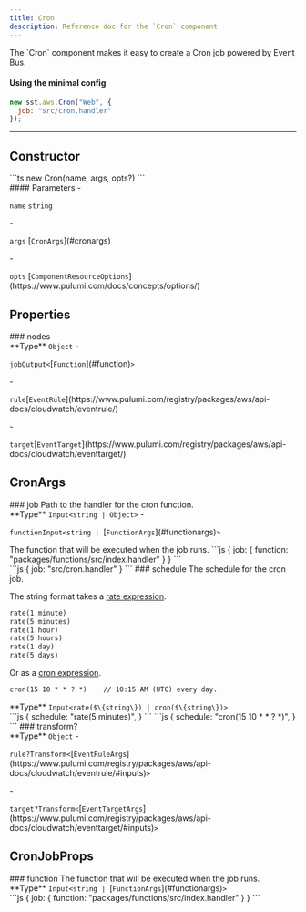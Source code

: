 ```yaml
---
title: Cron
description: Reference doc for the `Cron` component
---
```



<Section type="about">
The `Cron` component makes it easy to create a Cron job powered by Event Bus.

#### Using the minimal config
```js
new sst.aws.Cron("Web", {
  job: "src/cron.handler"
});
```
</Section>

---

## Constructor

<Segment>
<Section type="signature">
```ts
new Cron(name, args, opts?)
```
</Section>

<Section type="parameters">
#### Parameters
- <p><code class="key">name</code> <code class="primitive">string</code></p>
- <p><code class="key">args</code> [<code class="type">CronArgs</code>](#cronargs)</p>
- <p><code class="key">opts</code> [<code class="type">ComponentResourceOptions</code>](https://www.pulumi.com/docs/concepts/options/)</p>
</Section>
</Segment>

## Properties

<Segment>
### nodes
<Section type="parameters">
<InlineSection>
**Type** <code class="primitive">Object</code>
</InlineSection>
- <p><code class="key">job</code><code class="primitive">Output</code><code class="symbol">&lt;</code>[<code class="type">Function</code>](#function)<code class="symbol">&gt;</code></p>
- <p><code class="key">rule</code>[<code class="type">EventRule</code>](https://www.pulumi.com/registry/packages/aws/api-docs/cloudwatch/eventrule/)</p>
- <p><code class="key">target</code>[<code class="type">EventTarget</code>](https://www.pulumi.com/registry/packages/aws/api-docs/cloudwatch/eventtarget/)</p>
</Section>
</Segment>

## CronArgs
<Segment>
### job
Path to the handler for the cron function.
<Section type="parameters">
<InlineSection>
**Type** <code class="primitive">Input</code><code class="symbol">&lt;</code><code class="primitive">string</code><code class="symbol"> | </code><code class="primitive">Object</code><code class="symbol">&gt;</code>
</InlineSection>
- <p><code class="key">function</code><code class="primitive">Input</code><code class="symbol">&lt;</code><code class="primitive">string</code><code class="symbol"> | </code>[<code class="type">FunctionArgs</code>](#functionargs)<code class="symbol">&gt;</code></p>
The function that will be executed when the job runs.
```js
{
  job: {
    function: "packages/functions/src/index.handler"
  }
}
```
</Section>
```js
{
  job: "src/cron.handler"
}
```
</Segment>
<Segment>
### schedule
The schedule for the cron job.

The string format takes a [rate expression](https://docs.aws.amazon.com/lambda/latest/dg/services-cloudwatchevents-expressions.html).

```txt
rate(1 minute)
rate(5 minutes)
rate(1 hour)
rate(5 hours)
rate(1 day)
rate(5 days)
```
Or as a [cron expression](https://docs.aws.amazon.com/eventbridge/latest/userguide/eb-create-rule-schedule.html#eb-cron-expressions).

```txt
cron(15 10 * * ? *)    // 10:15 AM (UTC) every day.
```
<Section type="parameters">
<InlineSection>
**Type** <code class="primitive">Input</code><code class="symbol">&lt;</code><code class="primitive">rate($\{string\})</code><code class="symbol"> | </code><code class="primitive">cron($\{string\})</code><code class="symbol">&gt;</code>
</InlineSection>
</Section>
```js
{
  schedule: "rate(5 minutes)",
}
```
```js
{
  schedule: "cron(15 10 * * ? *)",
}
```
</Segment>
<Segment>
### transform?
<Section type="parameters">
<InlineSection>
**Type** <code class="primitive">Object</code>
</InlineSection>
- <p><code class="key">rule?</code><code class="primitive">Transform</code><code class="symbol">&lt;</code>[<code class="type">EventRuleArgs</code>](https://www.pulumi.com/registry/packages/aws/api-docs/cloudwatch/eventrule/#inputs)<code class="symbol">&gt;</code></p>
- <p><code class="key">target?</code><code class="primitive">Transform</code><code class="symbol">&lt;</code>[<code class="type">EventTargetArgs</code>](https://www.pulumi.com/registry/packages/aws/api-docs/cloudwatch/eventtarget/#inputs)<code class="symbol">&gt;</code></p>
</Section>
</Segment>

## CronJobProps
<Segment>
### function
The function that will be executed when the job runs.
<Section type="parameters">
<InlineSection>
**Type** <code class="primitive">Input</code><code class="symbol">&lt;</code><code class="primitive">string</code><code class="symbol"> | </code>[<code class="type">FunctionArgs</code>](#functionargs)<code class="symbol">&gt;</code>
</InlineSection>
</Section>
```js
{
  job: {
    function: "packages/functions/src/index.handler"
  }
}
```
</Segment>